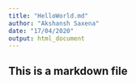 ```yaml
---
title: "HelloWorld.md"
author: "Akshansh Saxena"
date: "17/04/2020"
output: html_document
---
```


## This is a markdown file

